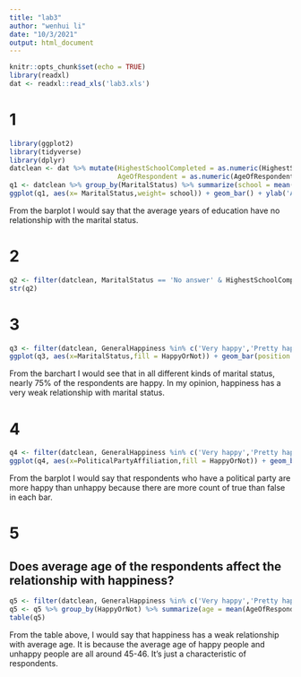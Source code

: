 ```yaml
---
title: "lab3"
author: "wenhui li"
date: "10/3/2021"
output: html_document
---
```


```r
knitr::opts_chunk$set(echo = TRUE)
library(readxl)
dat <- readxl::read_xls('lab3.xls')
```
# 1
```r
library(ggplot2)
library(tidyverse)
library(dplyr)
datclean <- dat %>% mutate(HighestSchoolCompleted = as.numeric(HighestSchoolCompleted),
                           AgeOfRespondent = as.numeric(AgeOfRespondent))
q1 <- datclean %>% group_by(MaritalStatus) %>% summarize(school = mean(HighestSchoolCompleted, na.rm=TRUE)) %>% arrange(desc(school))
ggplot(q1, aes(x= MaritalStatus,weight= school)) + geom_bar() + ylab('Average years of education')
```

From the barplot I would say that the average years of education have no relationship with the marital status.

# 2
```r
q2 <- filter(datclean, MaritalStatus == 'No answer' & HighestSchoolCompleted>15.5 | MaritalStatus == 'Divorced' & HighestSchoolCompleted >13.1 | MaritalStatus == 'Married' & HighestSchoolCompleted >13.0 | MaritalStatus == 'Never married' & HighestSchoolCompleted>13.4 | MaritalStatus == 'Separated' & HighestSchoolCompleted >11.9 | MaritalStatus == 'Widowed' & HighestSchoolCompleted >11.2)
str(q2)
```

# 3
```r
q3 <- filter(datclean, GeneralHappiness %in% c('Very happy','Pretty happy','Not too happy')) %>% mutate(HappyOrNot  = (GeneralHappiness %in% c('Very happy','Pretty happy')))
ggplot(q3, aes(x=MaritalStatus,fill = HappyOrNot)) + geom_bar(position ='fill')
```

From the barchart I would see that in all different kinds of marital status, nearly 75% of the respondents are happy. In my opinion, happiness has a very weak relationship with marital status.

# 4
```r
q4 <- filter(datclean, GeneralHappiness %in% c('Very happy','Pretty happy','Not too happy')) %>% mutate(HappyOrNot  = (GeneralHappiness %in% c('Very happy','Pretty happy')))
ggplot(q4, aes(x=PoliticalPartyAffiliation,fill = HappyOrNot)) + geom_bar()+coord_flip()
```

From the barplot I would say that respondents who have a political party are more happy than unhappy because there are more count of true than false in each bar.

# 5
## Does average age of the respondents affect the relationship with happiness?
```r
q5 <- filter(datclean, GeneralHappiness %in% c('Very happy','Pretty happy','Not too happy')) %>% mutate(HappyOrNot  = (GeneralHappiness %in% c('Very happy','Pretty happy')))
q5 <- q5 %>% group_by(HappyOrNot) %>% summarize(age = mean(AgeOfRespondent, na.rm=TRUE)) %>% arrange(desc(age))
table(q5)
```

From the table above, I would say that happiness has a weak relationship with average age. It is because the average age of happy people and unhappy people are all around 45-46. It's just a characteristic of respondents.